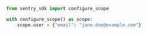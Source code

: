 ```python
from sentry_sdk import configure_scope

with configure_scope() as scope:
    scope.user = {"email": "jane.doe@example.com"}
```
